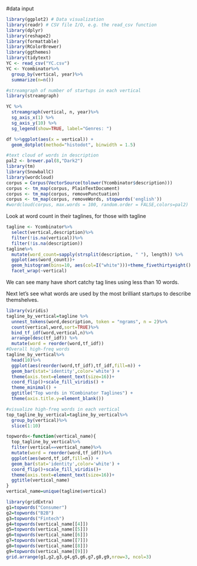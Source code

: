 #data input
```r
library(ggplot2) # Data visualization
library(readr) # CSV file I/O, e.g. the read_csv function
library(dplyr)
library(reshape2)
library(formattable)
library(RColorBrewer)
library(ggthemes)
library(tidytext)
YC <- read_csv("YC.csv")
YC <- Ycombinator%>%
  group_by(vertical, year)%>%
  summarize(n=n())
```
```r
#streamgraph of number of startups in each vertical
library(streamgraph)

YC %>%
  streamgraph(vertical, n, year)%>%
  sg_axis_x(1) %>%
  sg_axis_y(10) %>%
  sg_legend(show=TRUE, label="Genres: ")
```

```r
df %>%ggplot(aes(x = vertical)) +
  geom_dotplot(method="histodot", binwidth = 1.5)
```

```r
#text cloud of words in description
pal2 <- brewer.pal(8,"Dark2")
library(tm)
library(SnowballC)
library(wordcloud)
corpus = Corpus(VectorSource(tolower(Ycombinator$description)))
corpus <- tm_map(corpus, PlainTextDocument)
corpus <- tm_map(corpus, removePunctuation)
corpus <- tm_map(corpus, removeWords, stopwords('english'))
#wordcloud(corpus, max.words = 100, random.order = FALSE,colors=pal2)
```
Look at word count in their taglines, for those with tagline
```r
tagline <- Ycombinator%>%
  select(vertical,description)%>%
  filter(!is.na(vertical))%>%
  filter(!is.na(description))
tagline%>%
  mutate(word_count=sapply(strsplit(description, " "), length)) %>%
  ggplot(aes(word_count))+
  geom_histogram(bins=10, aes(col=I("white")))+theme_fivethirtyeight() +
  facet_wrap(~vertical)
```

We can see many have short catchy tag lines using less than 10 words.

Next let's see what words are used by the most brilliant startups to describe themshelves.


```r
library(viridis)
tagline_by_vertical=tagline %>%
  unnest_tokens(word,description, token = "ngrams", n = 2)%>%
  count(vertical,word,sort=TRUE)%>%
  bind_tf_idf(word,vertical,n)%>%
  arrange(desc(tf_idf)) %>%
  mutate(word = reorder(word,tf_idf))
#Overall high-freq words
tagline_by_vertical%>%
  head(10)%>%
  ggplot(aes(reorder(word,tf_idf),tf_idf,fill=n)) +
  geom_bar(stat='identity',color='white') +
  theme(axis.text=element_text(size=16))+
  coord_flip()+scale_fill_viridis() +
  theme_minimal() +
  ggtitle("Top words in YCombinator Taglines") +
  theme(axis.title.y=element_blank())

```
```r
#visualize high-freq words in each vertical
top_tagline_by_vertical=tagline_by_vertical%>%
  group_by(vertical)%>%
  slice(1:10)

topwords<-function(vertical_name){
  top_tagline_by_vertical%>%
  filter(vertical==vertical_name)%>%
  mutate(word = reorder(word,tf_idf))%>%
  ggplot(aes(word,tf_idf,fill=n)) +
  geom_bar(stat='identity',color='white') +
  coord_flip()+scale_fill_viridis()+
  theme(axis.text=element_text(size=16))+
  ggtitle(vertical_name)
}
vertical_name=unique(tagline$vertical)

library(gridExtra)
g1=topwords("Consumer")
g2=topwords("B2B")
g3=topwords("Fintech")
g4=topwords(vertical_name[[4]])
g5=topwords(vertical_name[[5]])
g6=topwords(vertical_name[[6]])
g7=topwords(vertical_name[[7]])
g8=topwords(vertical_name[[8]])
g9=topwords(vertical_name[[9]])
grid.arrange(g1,g2,g3,g4,g5,g6,g7,g8,g9,nrow=3, ncol=3)
```

